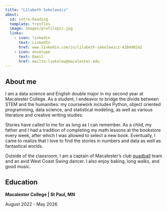 ```yaml
---
title: "Lilabeth Sokolewicz"
about:
  id: intro-heading
  template: trestles
  image: images/profilepic.jpg
  links:
    - icon: linkedin
      text: LinkedIn
      href: www.linkedin.com/in/lilabeth-sokolewicz-428490242
    - icon: envelope
      text: Email
      href: mailto:lsokolew@macalester.edu
---
```


## About me

I am a data science and English double major in my second year at Macalester College. As a student, I endeavor to bridge the divide between STEM and the humanities: my coursework includes Python, object oriented programming, data science, and statistical modeling, as well as various literature and creative writing studies.

Stories have called to me for as long as I can remember. As a child, my father and I had a tradition of completing my math lessons at the bookstore every week, after which I was allowed to select a new book. Eventually, I came to realize that I love to find the stories in numbers and data as well as fantastical worlds.

Outside of the classroom, I am a captain of Macalester's club [quadball](https://www.mlquadball.com/what-is-quadball) team and an avid West Coast Swing dancer. I also enjoy baking, long walks, and good music.

## Education

**Macalester College \| St Paul, MN** <br>

August 2022 - May 2026
